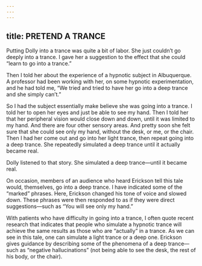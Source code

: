 ```yaml
---
---
---
```

title: PRETEND A TRANCE
---




Putting Dolly into a trance was quite a bit of labor. She just couldn’t go deeply into a trance. I gave her a suggestion to the effect that she could “learn to go into a trance.”

Then I told her about the experience of a hypnotic subject in Albuquerque. A professor had been working with her, on some hypnotic experimentation, and he had told me, “We tried and tried to have her go into a deep trance and she simply can’t.”

So I had the subject essentially make believe she was going into a trance. I told her to open her eyes and just be able to see my hand. Then I told her that her peripheral vision would close down and down, until it was limited to my hand. And there are four other sensory areas. And pretty soon she felt sure that she could see only my hand, without the desk, or me, or the chair. Then I had her come out and go into her light trance, then repeat going into a deep trance. She repeatedly simulated a deep trance until it actually became real.

Dolly listened to that story. She simulated a deep trance—until it became real.




On occasion, members of an audience who heard Erickson tell this tale would, themselves, go into a deep trance. I have indicated some of the “marked” phrases. Here, Erickson changed his tone of voice and slowed down. These phrases were then responded to as if they were direct suggestions—such as “You will see only my hand.”

With patients who have difficulty in going into a trance, I often quote recent research that indicates that people who simulate a hypnotic trance will achieve the same results as those who are “actually” in a trance. As we can see in this tale, one can simulate a light trance or a deep one. Erickson gives guidance by describing some of the phenomena of a deep trance—such as “negative hallucinations” (not being able to see the desk, the rest of his body, or the chair).